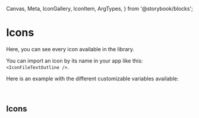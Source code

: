   Canvas,
  Meta,
  IconGallery,
  IconItem,
  ArgTypes,
} from '@storybook/blocks';

<Meta title="Foundation/Icons" />

<div>
  <h1>Icons</h1>
</div>

Here, you can see every icon available in the library.

You can import an icon by its name in your app like this: `<IconFileTextOutline />`.

Here is an example with the different customizable variables available:

<Canvas
  of={IconFileTextOutlineStories.Default}
  sourceState="shown"
  withToolbar
/>

<ArgTypes of={IconFileTextOutlineStories} />

<br />

## Icons

<br />

<IconGallery>
  <IconItem name="IconFileTextOutline">
    <IconFileTextOutline />
  </IconItem>
  <IconItem name="IconFileCheckSolid">
    <IconFileCheckSolid />
  </IconItem>
  <IconItem name="IconEyesOutline">
    <IconEyesOutline />
  </IconItem>
  <IconItem name="IconCircleDeleteSolid">
    <IconCircleDeleteSolid />
  </IconItem>
  <IconItem name="IconCircleAddOutline">
    <IconCircleAddOutline />
  </IconItem>
</IconGallery>
